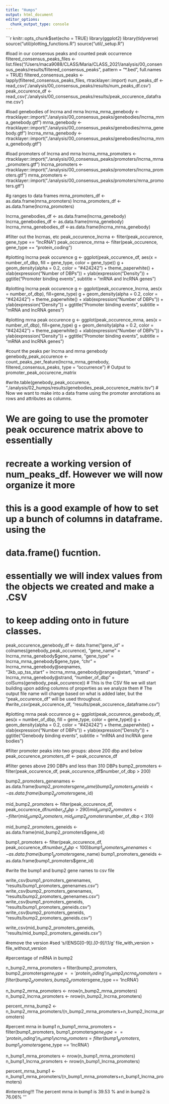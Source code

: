 ```yaml
---
title: "Humps"
output: html_document
editor_options: 
  chunk_output_type: console
---
```




```r
knitr::opts_chunk$set(echo = TRUE)
library(ggplot2)
library(tidyverse)
source("util/plotting_functions.R")
source("util/_setup.R")


#load in our consensus peaks and counted peak occurrence
filtered_consensus_peaks_files <- list.files("/Users/maca9088/CLASS/Maria/CLASS_2021/analysis/00_consensus_peaks/results/filtered_consensus_peaks",
                                             pattern = "*.bed",
                                             full.names = TRUE)
filtered_consensus_peaks <- lapply(filtered_consensus_peaks_files, rtracklayer::import)
num_peaks_df <- read_csv('./analysis/00_consensus_peaks/results/num_peaks_df.csv')
peak_occurence_df <- read_csv('./analysis/00_consensus_peaks/results/peak_occurence_dataframe.csv')

#load genebodies of lncrna and mrna
lncrna_mrna_genebody <- rtracklayer::import("./analysis/00_consensus_peaks/genebodies/lncrna_mrna_genebody.gtf")
mrna_genebody <- rtracklayer::import("./analysis/00_consensus_peaks/genebodies/mrna_genebody.gtf")
lncrna_mrna_genebody <- rtracklayer::import("./analysis/00_consensus_peaks/genebodies/lncrna_mrna_genebody.gtf")

#load promoters of lncrna and mrna
lncrna_mrna_promoters <- rtracklayer::import("./analysis/00_consensus_peaks/promoters/lncrna_mrna_promoters.gtf")
lncrna_promoters <- rtracklayer::import("./analysis/00_consensus_peaks/promoters/lncrna_promoters.gtf")
mrna_promoters <- rtracklayer::import("./analysis/00_consensus_peaks/promoters/mrna_promoters.gtf")

#g ranges to data frames
mrna_promoters_df <- as.data.frame(mrna_promoters)
lncrna_promoters_df <- as.data.frame(lncrna_promoters)

lncrna_genebodies_df <- as.data.frame(lncrna_genebody)
lncrna_genebodies_df <- as.data.frame(mrna_genebody)
lncrna_mrna_genebodies_df <-as.data.frame(lncrna_mrna_genebody)


#filter out the lncrnas, etc
peak_occurence_lncrna <- filter(peak_occurence, gene_type == "lncRNA")
peak_occurence_mrna <- filter(peak_occurence, gene_type == "protein_coding")


#plotting lncrna peak occurence
g <- ggplot(peak_occurence_df, aes(x = number_of_dbp, fill = gene_type, color = gene_type))
g + geom_density(alpha = 0.2, color = "#424242") +
  theme_paperwhite() +
  xlab(expression("Number of DBPs")) +
  ylab(expression("Density")) +
  ggtitle("Promoter binding events",
          subtitle = "mRNA and lncRNA genes")


#plotting lncrna peak occurence
g <- ggplot(peak_occurence_lncrna, aes(x = number_of_dbp), fill=gene_type)
g + geom_density(alpha = 0.2, color = "#424242") +
  theme_paperwhite() +
  xlab(expression("Number of DBPs")) +
  ylab(expression("Density")) +
  ggtitle("Promoter binding events",
          subtitle = "mRNA and lncRNA genes")


#plotting mrna peak occurence
g <- ggplot(peak_occurence_mrna, aes(x = number_of_dbp), fill=gene_type)
g + geom_density(alpha = 0.2, color = "#424242") +
  theme_paperwhite() +
  xlab(expression("Number of DBPs")) +
  ylab(expression("Density")) +
  ggtitle("Promoter binding events",
          subtitle = "mRNA and lncRNA genes")


#count the peaks per lncrna and mrna genebody
genebody_peak_occurence <- count_peaks_per_feature(lncrna_mrna_genebody, filtered_consensus_peaks, 
                                                   type = "occurrence")
# Output to promoter_peak_occurecne_matrix

#write.table(genebody_peak_occurence, "./analysis/02_humps/results/genebodies_peak_occurence_matrix.tsv")
# Now we want to make into a data frame using the promoter annotations as rows and attributes as columns.




# We are going to use the promoter peak occurence matrix above to essentially
# recreate a working version of num_peaks_df. However we will now organize it more
# this is a good example of how to set up a bunch of columns in dataframe. using the
# data.frame() fucntion.
# essentially we will index values from the objects we created and make a .CSV 
# to keep adding onto in future classes.

peak_occurence_genebody_df <- data.frame("gene_id" = colnames(genebody_peak_occurence),
                                "gene_name" = lncrna_mrna_genebody$gene_name,
                                "gene_type" = lncrna_mrna_genebody$gene_type,
                                "chr" = lncrna_mrna_genebody@seqnames,   
                                "3kb_up_tss_start" = lncrna_mrna_genebody@ranges@start,
                                "strand" = lncrna_mrna_genebody@strand,
                                "number_of_dbp" = colSums(genebody_peak_occurence))
# This is the CSV file we will start building upon adding columns of properties as we analyze them
# The output file name will change based on what is added later, but the "peak_occurence_df" will be used throughout.
#write_csv(peak_occurence_df, "results/peak_occurence_dataframe.csv")

#plotting mrna peak occurence
g <- ggplot(peak_occurence_genebody_df, aes(x = number_of_dbp, fill = gene_type, color = gene_type))
g + geom_density(alpha = 0.2, color = "#424242") +
  theme_paperwhite() +
  xlab(expression("Number of DBPs")) +
  ylab(expression("Density")) +
  ggtitle("Genebody binding events",
          subtitle = "mRNA and lncRNA gene bodies")


#filter promoter peaks into two groups: above 200 dbp and below
peak_occurence_promoters_df <- peak_occurence_df

#filter genes above 290 DBPs and less than 310 DBPs
bump2_promoters <- filter(peak_occurence_df, peak_occurence_df$number_of_dbp > 200)

bump2_promoters_genenames <- as.data.frame(bump2_promoters$gene_name)
bump2_promoters_geneids <- as.data.frame(bump2_promoters$gene_id)

mid_bump2_promoters <- filter(peak_occurence_df, peak_occurence_df$number_of_dbp > 290)
mid_bump2_promoters <- filter(mid_bump2_promoters, mid_bump2_promoters$number_of_dbp < 310)

mid_bump2_promoters_geneids <-as.data.frame(mid_bump2_promoters$gene_id)

bump1_promoters <- filter(peak_occurence_df, peak_occurence_df$number_of_dbp < 100)
bump1_promoters_genenames <- as.data.frame(bump1_promoters$gene_name)
bump1_promoters_geneids <- as.data.frame(bump1_promoters$gene_id)


#write the bump1 and bump2 gene names to csv file

write_csv(bump1_promoters_genenames, "results/bump1_promoters_genenames.csv")
write_csv(bump2_promoters_genenames, "results/bump2_promoters_genenames.csv")
write_csv(bump1_promoters_geneids, "results/bump1_promoters_geneids.csv")
write_csv(bump2_promoters_geneids, "results/bump2_promoters_geneids.csv")

write_csv(mid_bump2_promoters_geneids, "results/mid_bump2_promoters_geneids.csv")

#remove the version
#sed 's/\(ENSG[0-9]*\)\.[0-9]*/\1/g' file_with_version > file_without_version 

#percentage of mRNA in bump2 

n_bump2_mrna_promoters = filter(bump2_promoters, bump2_promoters$gene_type == 'protein_coding')
n_bump2_lncrna_promoters = filter(bump2_promoters, bump2_promoters$gene_type == 'lncRNA')

n_bump2_mrna_promoters <- nrow(n_bump2_mrna_promoters)
n_bump2_lncrna_promoters <- nrow(n_bump2_lncrna_promoters)

percent_mrna_bump2 <- n_bump2_mrna_promoters/(n_bump2_mrna_promoters+n_bump2_lncrna_promoters)

#percent mrna in bump1
n_bump1_mrna_promoters = filter(bump1_promoters, bump1_promoters$gene_type == 'protein_coding')
n_bump1_lncrna_promoters = filter(bump1_promoters, bump1_promoters$gene_type == 'lncRNA')

n_bump1_mrna_promoters <- nrow(n_bump1_mrna_promoters)
n_bump1_lncrna_promoters <- nrow(n_bump1_lncrna_promoters)

percent_mrna_bump1 <- n_bump1_mrna_promoters/(n_bump1_mrna_promoters+n_bump1_lncrna_promoters)


#interesting!!! The percent mrna in bump1 is 39.53 % and in bump2 is 76.06%
'''
